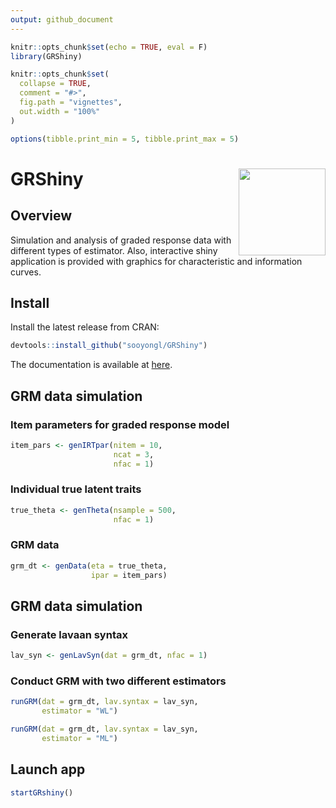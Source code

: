 ```yaml
---
output: github_document
---
```


```r
knitr::opts_chunk$set(echo = TRUE, eval = F)
library(GRShiny)

knitr::opts_chunk$set(
  collapse = TRUE,
  comment = "#>",
  fig.path = "vignettes",
  out.width = "100%"
)

options(tibble.print_min = 5, tibble.print_max = 5)
```

# GRShiny <img src='vignettes/hextile.png' align="right" height="139" />

## Overview

Simulation and analysis of graded response data with different types of estimator. Also, interactive shiny application is provided with graphics for characteristic and information curves.

## Install

Install the latest release from CRAN:

```r
devtools::install_github("sooyongl/GRShiny")
```

The documentation is available at [here](https://sooyongl.github.io/GRShiny/).

## GRM data simulation

### Item parameters for graded response model

```r
item_pars <- genIRTpar(nitem = 10,
                       ncat = 3,
                       nfac = 1)
```

### Individual true latent traits

```r
true_theta <- genTheta(nsample = 500,
                       nfac = 1)
```

### GRM data

```r
grm_dt <- genData(eta = true_theta,
                  ipar = item_pars)
```

## GRM data simulation

### Generate lavaan syntax

```r
lav_syn <- genLavSyn(dat = grm_dt, nfac = 1)
```

### Conduct GRM with two different estimators

```r
runGRM(dat = grm_dt, lav.syntax = lav_syn,
       estimator = "WL")

runGRM(dat = grm_dt, lav.syntax = lav_syn,
       estimator = "ML")
```

## Launch app

```r
startGRshiny()
```
